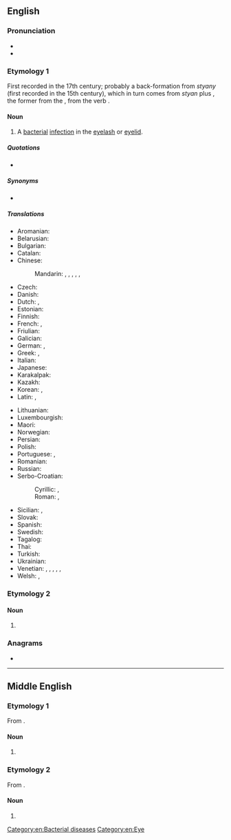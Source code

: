 ==English==
{{wikipedia}}

===Pronunciation===
* {{IPA|/ˈstaɪ/|lang=en}}
* {{rhymes|aɪ|lang=en}}

===Etymology 1===
First recorded in the 17th century; probably a back-formation from ''styany'' (first recorded in the 15th century), which in turn comes from ''styan'' plus {{m|en|eye}}, the former from the {{der|en|ang|stigend|stīġend|rising, riser; stye}}, from the verb {{m|ang|stigan|stīgan|climb, ascend}}.

====Noun====
{{en-noun}}

# {{lb|en|disease}} A [[bacterial]] [[infection]] in the [[eyelash]] or [[eyelid]].

=====Quotations=====
* {{seeCites}}

=====Synonyms=====
* {{l|en|hordeolum}}

=====Translations=====
{{trans-top|bacterial infection of the eyelash or eyelid}}
* Aromanian: {{t|rup|ulcior|m}}
* Belarusian: {{t|be|ячмень|m|tr=jačmjénʹ|sc=Cyrl}}
* Bulgarian: {{t+|bg|ечемик|m|tr=ečemík|sc=Cyrl}}
* Catalan: {{t+|ca|urçol}}
* Chinese:
*: Mandarin: {{t+|cmn|針眼|sc=Hani}}, {{t+|cmn|针眼|tr=zhēnyan|sc=Hani}}, {{t|cmn|偷針眼|sc=Hani}}, {{t|cmn|偷针眼|tr=tōuzhēnyan|sc=Hani}}, {{t+|cmn|麥粒腫|sc=Hani}}, {{t+|cmn|麦粒肿|tr=màilìzhǒng|sc=Hani}}
* Czech: {{t+|cs|ječné zrno|n}}
* Danish: {{t|da|bygkorn}}
* Dutch: {{t+|nl|stijg}}, {{t+|nl|strontje|n}}
* Estonian: {{t|et|odraiva}}
* Finnish: {{t+|fi|näärännäppy}}
* French: {{t+|fr|orgelet|m}}, {{t|fr|compère loriot|m}}
* Friulian: {{t|fur|vuarbit|m}}
* Galician: {{t+|gl|tirizó}}
* German: {{t|de|Hordeolum|n}}, {{t+|de|Gerstenkorn|n}}
* Greek: {{t+|el|κριθαράκι|n}}, {{t+|el|κριθή|f}}
* Italian: {{t+|it|orzaiolo}}
* Japanese: {{t|ja|麦粒腫|tr=ばくりゅうしゅ, bakuryūshu}}
* Karakalpak: {{t|kaa|terisken}}
* Kazakh: {{t|kk|теріскен|sc=Cyrl}}
* Korean: {{t+|ko|다래끼}}, {{t|ko|맥립종}}
* Latin: {{t|la|hordeolus|m}}, {{t|la|varulus|m}}
{{trans-mid}}
* Lithuanian: {{t|lt|miežis}}
* Luxembourgish: {{t|lb|Weeschësser}}
* Maori: {{t|mi|kiritoi}}
* Norwegian: {{t|no|byggkorn}}
* Persian: {{t+|fa|گل مژه|tr=gul-e muže}}
* Polish: {{t+|pl|jęczmień|m-in}}
* Portuguese: {{t+|pt|hordéolo|m}}, {{t+|pt|terçol|m}}
* Romanian: {{t+|ro|urcior|m}}
* Russian: {{t+|ru|ячме́нь|m}}
* Serbo-Croatian:
*: Cyrillic: {{t|sh|јечменац|m}}, {{t|sh|чмичак|m}}
*: Roman: {{t+|sh|ječmenac|m}}, {{t+|sh|čmičak|m}}
* Sicilian: {{t+|scn|occhialoru|m}}, {{t+|scn|agghialoru|m}}
* Slovak: {{t|sk|jačmenné zrno|n}}
* Spanish: {{t+|es|orzuelo|m}}
* Swedish: {{t|sv|vagel}}
* Tagalog: {{t|tl|kuliti}}
* Thai: {{t+|th|ตากุ้งยิง}}
* Turkish: {{t+|tr|arpacık}}
* Ukrainian: {{t+|uk|ячмінь|m|tr=jačmínʹ|sc=Cyrl}}
* Venetian: {{t|vec|orxoło|m}}, {{t|vec|orbioło|m}}, {{t|vec|ruxoło|m}}, {{t|vec|ruxiol}}, {{t|vec|orbegoło}}, {{t|vec|rebegoło}}
* Welsh: {{t|cy|llefrithen|f}} {{qualifier|North}}, {{t|cy|llefelyn|m}} {{qualifier|South}}
{{trans-bottom}}

===Etymology 2===

====Noun====
{{en-noun}}

# {{archaic form of|sty|lang=en}} {{q|shelter for pigs}}

===Anagrams===
* {{anagrams|en|a=esty|Tyes|etys|stey|teys|tyes|yest|yet's|yets}}

[[Category:en:Bacterial diseases]]
[[Category:en:Eye]]

----

==Middle English==

===Etymology 1===
From {{inh|enm|ang|stīġ}}.

====Noun====
{{head|enm|noun}}

# {{alt form|lang=enm|sty|id=path|t=path}}

===Etymology 2===
From {{bor|enm|non|stigi}}.

====Noun====
{{head|enm|noun}}

# {{alt form|lang=enm|stie|id=ladder|t=ladder}}